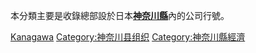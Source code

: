 本分類主要是收錄總部設於日本'''[[神奈川縣|神奈川縣]]'''內的公司行號。
{{日本行政區劃分類導航|公司}}
{{Commonscat|Companies based in Kanagawa prefecture}}

[[Category:日本各都道府縣公司|Kanagawa]]
[[Category:神奈川县组织|Category:神奈川县组织]]
[[Category:神奈川縣經濟|Category:神奈川縣經濟]]